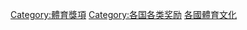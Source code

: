 {{Categories by country|nocat}}
[[Category:體育獎項|Category:體育獎項]]
[[Category:各国各类奖励|Category:各国各类奖励]]
[[Category:各國體育文化|]]
